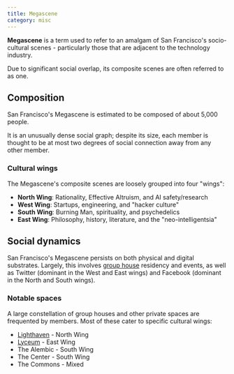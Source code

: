 ```yaml
---
title: Megascene
category: misc
---
```


**Megascene** is a term used to refer to an amalgam of San Francisco's socio-cultural scenes - particularly those that are adjacent to the technology industry.

Due to significant social overlap, its composite scenes are often referred to as one.

## Composition

San Francisco's Megascene is estimated to be composed of about 5,000 people.

It is an unusually dense social graph; despite its size, each member is thought to be at most two degrees of social connection away from any other member.

### Cultural wings

The Megascene's composite scenes are loosely grouped into four "wings":

- **North Wing**: Rationality, Effective Altruism, and AI safety/research
- **West Wing**: Startups, engineering, and "hacker culture"
- **South Wing**: Burning Man, spirituality, and psychedelics
- **East Wing**: Philosophy, history, literature, and the "neo-intelligentsia"

## Social dynamics

San Francisco's Megascene persists on both physical and digital substrates. Largely, this involves [group house](/group-housing) residency and events, as well as Twitter (dominant in the West and East wings) and Facebook (dominant in the North and South wings).

### Notable spaces

A large constellation of group houses and other private spaces are frequented by members. Most of these cater to specific cultural wings:

- [Lighthaven](/lighthaven) - North Wing
- [Lyceum](/lyceum) - East Wing
- The Alembic - South Wing
- The Center - South Wing
- The Commons - Mixed

